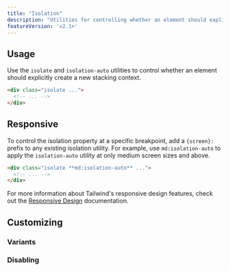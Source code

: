 ```yaml
---
title: "Isolation"
description: "Utilities for controlling whether an element should explicitly create a new stacking context."
featureVersion: 'v2.1+'
---
```




## Usage

Use the `isolate` and `isolation-auto` utilities to control whether an element should explicitly create a new stacking context.

```html
<div class="isolate ...">
  <!-- ... -->
</div>
```

## Responsive

To control the isolation property at a specific breakpoint, add a `{screen}:` prefix to any existing isolation utility. For example, use `md:isolation-auto` to apply the `isolation-auto` utility at only medium screen sizes and above.

```html
<div class="isolate **md:isolation-auto** ...">
  <!-- ... -->
</div>
```

For more information about Tailwind's responsive design features, check out the [Responsive Design](/docs/responsive-design) documentation.

## Customizing

### Variants

<Variants plugin="isolation" name="isolation" />

### Disabling

<Disabling plugin="isolation" name="isolation" />
